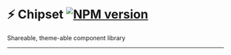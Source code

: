 
<Meta title="Intro/Chipset" />

# ⚡️ Chipset [![NPM version](https://img.shields.io/npm/v/@newhighsco/chipset.svg)](https://www.npmjs.com/package/@newhighsco/chipset)

Shareable, theme-able component library

---

<p>
  <CreditLockup is="span" />
</p>
